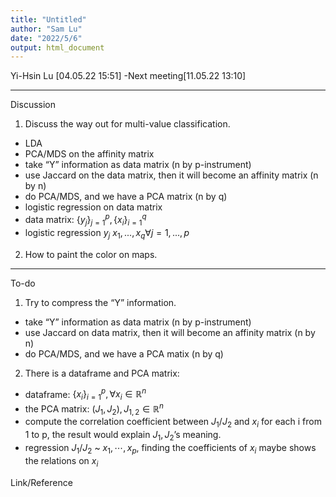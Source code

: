 ```yaml
---
title: "Untitled"
author: "Sam Lu"
date: "2022/5/6"
output: html_document
---
```



Yi-Hsin Lu [04.05.22 15:51]
 -Next meeting[11.05.22 13:10]

****

Discussion

1. Discuss the way out for multi-value classification.
 * LDA
 * PCA/MDS on the affinity matrix
  + take "Y" information as data matrix (n by p-instrument)
  + use Jaccard on the data matrix, then it will become an affinity matrix (n by n)
  + do PCA/MDS, and we have a PCA matrix (n by q)
 * logistic regression on data matrix
  + data matrix: $\{y_j\}_{j=1}^p , \{x_i\}_{i=1}^q$
  + logistic regression $y_j ~ x_1, ..., x_q \forall j=1, ..., p$

2. How to paint the color on maps.

****

To-do

1. Try to compress the "Y" information.
 * take "Y" information as data matrix (n by p-instrument)
 * use Jaccard on data matrix, then it will become an affinity matrix (n by n)
 * do PCA/MDS, and we have a PCA matix (n by q)
2. There is a dataframe and PCA matrix:
 * dataframe: $\{x_i\}_{i=1}^p, \forall x_i\in\mathbb{R}^n$
 * the PCA matrix: $(J_1, J_2) , J_{1,2}\in\mathbb{R}^n$
  + compute the correlation coefficient between $J_1$/$J_2$ and $x_i$ for each i from 1 to p, the result would explain $J_1, J_2$'s meaning.
  + regression $J_1$/$J_2$ ~ $x_1,\cdots ,x_p$, finding the coefficients of $x_i$ maybe shows the relations on $x_i$

Link/Reference